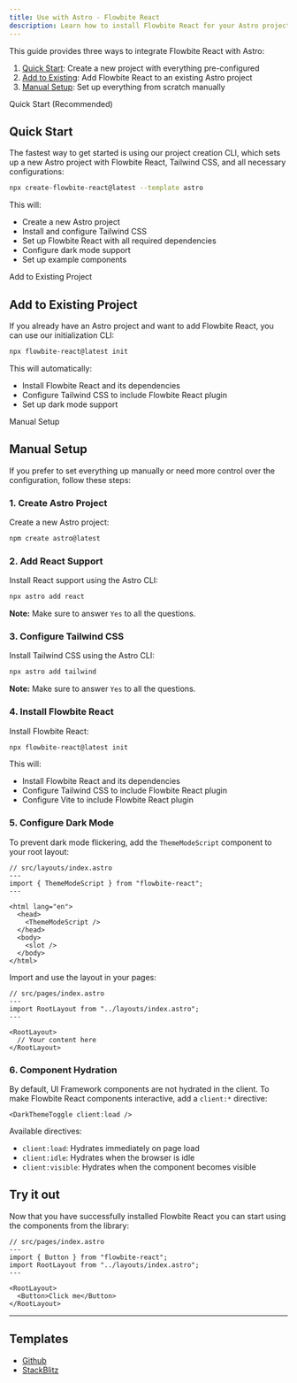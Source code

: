 ```yaml
---
title: Use with Astro - Flowbite React
description: Learn how to install Flowbite React for your Astro project and start building modern websites with a lightning fast and content-focused web framework
---
```


This guide provides three ways to integrate Flowbite React with Astro:

1. [Quick Start](#quick-start): Create a new project with everything pre-configured
2. [Add to Existing](#add-to-existing): Add Flowbite React to an existing Astro project
3. [Manual Setup](#manual-setup): Set up everything from scratch manually

<TextDivider>Quick Start (Recommended)</TextDivider>

## Quick Start

The fastest way to get started is using our project creation CLI, which sets up a new Astro project with Flowbite React, Tailwind CSS, and all necessary configurations:

```bash
npx create-flowbite-react@latest --template astro
```

This will:

- Create a new Astro project
- Install and configure Tailwind CSS
- Set up Flowbite React with all required dependencies
- Configure dark mode support
- Set up example components

<TextDivider>Add to Existing Project</TextDivider>

## Add to Existing Project

If you already have an Astro project and want to add Flowbite React, you can use our initialization CLI:

```bash
npx flowbite-react@latest init
```

This will automatically:

- Install Flowbite React and its dependencies
- Configure Tailwind CSS to include Flowbite React plugin
- Set up dark mode support

<TextDivider>Manual Setup</TextDivider>

## Manual Setup

If you prefer to set everything up manually or need more control over the configuration, follow these steps:

### 1. Create Astro Project

Create a new Astro project:

```bash
npm create astro@latest
```

### 2. Add React Support

Install React support using the Astro CLI:

```bash
npx astro add react
```

**Note:** Make sure to answer `Yes` to all the questions.

### 3. Configure Tailwind CSS

Install Tailwind CSS using the Astro CLI:

```bash
npx astro add tailwind
```

**Note:** Make sure to answer `Yes` to all the questions.

### 4. Install Flowbite React

Install Flowbite React:

```bash
npx flowbite-react@latest init
```

This will:

- Install Flowbite React and its dependencies
- Configure Tailwind CSS to include Flowbite React plugin
- Configure Vite to include Flowbite React plugin

### 5. Configure Dark Mode

To prevent dark mode flickering, add the `ThemeModeScript` component to your root layout:

```tsx
// src/layouts/index.astro
---
import { ThemeModeScript } from "flowbite-react";
---

<html lang="en">
  <head>
    <ThemeModeScript />
  </head>
  <body>
    <slot />
  </body>
</html>
```

Import and use the layout in your pages:

```tsx
// src/pages/index.astro
---
import RootLayout from "../layouts/index.astro";
---

<RootLayout>
  // Your content here
</RootLayout>
```

### 6. Component Hydration

By default, UI Framework components are not hydrated in the client. To make Flowbite React components interactive, add a `client:*` directive:

```tsx
<DarkThemeToggle client:load />
```

Available directives:

- `client:load`: Hydrates immediately on page load
- `client:idle`: Hydrates when the browser is idle
- `client:visible`: Hydrates when the component becomes visible

## Try it out

Now that you have successfully installed Flowbite React you can start using the components from the library:

```tsx
// src/pages/index.astro
---
import { Button } from "flowbite-react";
import RootLayout from "../layouts/index.astro";
---

<RootLayout>
  <Button>Click me</Button>
</RootLayout>
```

<hr />

## Templates

- [Github](https://github.com/themesberg/flowbite-react-template-astro)
- [StackBlitz](https://stackblitz.com/edit/flowbite-react-template-astro)
